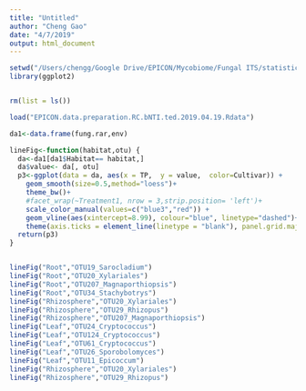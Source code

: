 ```yaml
---
title: "Untitled"
author: "Cheng Gao"
date: "4/7/2019"
output: html_document
---
```



```r
setwd("/Users/chengg/Google Drive/EPICON/Mycobiome/Fungal ITS/statistic/Total.fungi")
library(ggplot2)


rm(list = ls())

load("EPICON.data.preparation.RC.bNTI.ted.2019.04.19.Rdata")

da1<-data.frame(fung.rar,env)

lineFig<-function(habitat,otu) {
  da<-da1[da1$Habitat== habitat,]
  da$value<- da[, otu]
  p3<-ggplot(data = da, aes(x = TP,  y = value,  color=Cultivar)) +
    geom_smooth(size=0.5,method="loess")+
    theme_bw()+
    #facet_wrap(~Treatment1, nrow = 3,strip.position= 'left')+
    scale_color_manual(values=c("blue3","red")) +
    geom_vline(aes(xintercept=8.99), colour="blue", linetype="dashed")+
    theme(axis.ticks = element_line(linetype = "blank"), panel.grid.major = element_line(linetype = "blank"), panel.grid.minor = element_line(linetype = "blank"), panel.background = element_rect(fill = NA))+labs( x = NULL, y = NULL, colour = NULL)+ theme(legend.position = "none") + theme(axis.line = element_line(colour = NA, size = 0), axis.ticks = element_line(colour = NA, size = 0))
  return(p3)
}


lineFig("Root","OTU19_Sarocladium")
lineFig("Root","OTU20_Xylariales")
lineFig("Root","OTU207_Magnaporthiopsis")
lineFig("Root","OTU34_Stachybotrys")
lineFig("Rhizosphere","OTU20_Xylariales")
lineFig("Rhizosphere","OTU29_Rhizopus")
lineFig("Rhizosphere","OTU207_Magnaporthiopsis")
lineFig("Leaf","OTU24_Cryptococcus")
lineFig("Leaf","OTU124_Cryptococcus")
lineFig("Leaf","OTU61_Cryptococcus")
lineFig("Leaf","OTU26_Sporobolomyces")
lineFig("Leaf","OTU11_Epicoccum")
lineFig("Rhizosphere","OTU20_Xylariales")
lineFig("Rhizosphere","OTU29_Rhizopus")
```

